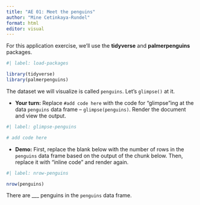 ```yaml
---
title: "AE 01: Meet the penguins"
author: "Mine Cetinkaya-Rundel"
format: html
editor: visual
---
```


For this application exercise, we'll use the **tidyverse** and **palmerpenguins** packages.

```r
#| label: load-packages

library(tidyverse)
library(palmerpenguins)
```

The dataset we will visualize is called `penguins`.
Let's `glimpse()` at it.

-   **Your turn:** Replace `#add code here` with the code for "glimpse"ing at the data `penguins` data frame – `glimpse(penguins)`. Render the document and view the output.

```r
#| label: glimpse-penguins

# add code here
```

-   **Demo:** First, replace the blank below with the number of rows in the `penguins` data frame based on the output of the chunk below. Then, replace it with "inline code" and render again.

```r
#| label: nrow-penguins

nrow(penguins)
```

There are \_\_\_ penguins in the `penguins` data frame.
